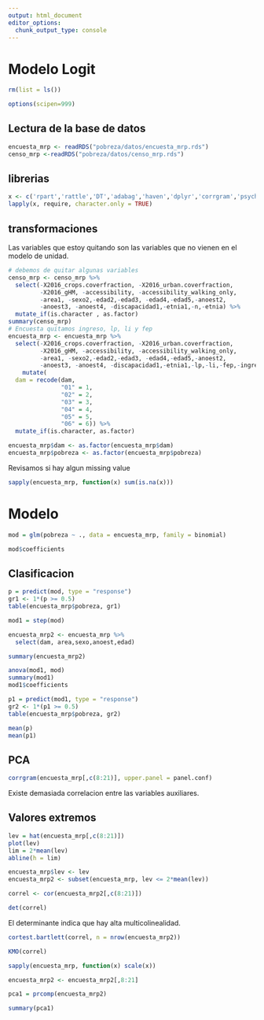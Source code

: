 ```yaml
---
output: html_document
editor_options: 
  chunk_output_type: console
---
```


# Modelo Logit


```r
rm(list = ls())
```

```r
options(scipen=999)
```

## Lectura de la base de datos

```r
encuesta_mrp <- readRDS("pobreza/datos/encuesta_mrp.rds")
censo_mrp <-readRDS("pobreza/datos/censo_mrp.rds")
```

## librerias

```r
x <- c('rpart','rattle','DT','adabag','haven','dplyr','corrgram','psych')
lapply(x, require, character.only = TRUE)
```


## transformaciones

Las variables que estoy quitando son las variables que no vienen en el modelo de unidad.

```r
# debemos de quitar algunas variables
censo_mrp <- censo_mrp %>% 
  select(-X2016_crops.coverfraction, -X2016_urban.coverfraction,
         -X2016_gHM, -accessibility, -accessibility_walking_only,
         -area1, -sexo2,-edad2,-edad3, -edad4,-edad5,-anoest2,
         -anoest3, -anoest4, -discapacidad1,-etnia1,-n,-etnia) %>% 
  mutate_if(is.character , as.factor)
summary(censo_mrp)
# Encuesta quitamos ingreso, lp, li y fep
encuesta_mrp <- encuesta_mrp %>% 
  select(-X2016_crops.coverfraction, -X2016_urban.coverfraction,
         -X2016_gHM, -accessibility, -accessibility_walking_only,
         -area1, -sexo2,-edad2,-edad3, -edad4,-edad5,-anoest2,
         -anoest3, -anoest4, -discapacidad1,-etnia1,-lp,-li,-fep,-ingreso) %>% 
    mutate(
  dam = recode(dam,
               "01" = 1,
               "02" = 2,
               "03" = 3,
               "04" = 4,
               "05" = 5,
               "06" = 6)) %>% 
  mutate_if(is.character, as.factor)

encuesta_mrp$dam <- as.factor(encuesta_mrp$dam)
encuesta_mrp$pobreza <- as.factor(encuesta_mrp$pobreza)
```

Revisamos si hay algun missing value

```r
sapply(encuesta_mrp, function(x) sum(is.na(x)))
```

# Modelo

```r
mod = glm(pobreza ~ ., data = encuesta_mrp, family = binomial)
```


```r
mod$coefficients
```

## Clasificacion

```r
p = predict(mod, type = "response")
gr1 <- 1*(p >= 0.5)
table(encuesta_mrp$pobreza, gr1)
```


```r
mod1 = step(mod)
```

```r
encuesta_mrp2 <- encuesta_mrp %>% 
  select(dam, area,sexo,anoest,edad)

summary(encuesta_mrp2)
```


```r
anova(mod1, mod)
summary(mod1)
mod1$coefficients
```

```r
p1 = predict(mod1, type = "response")
gr2 <- 1*(p1 >= 0.5)
table(encuesta_mrp$pobreza, gr2)
```

```r
mean(p)
mean(p1)
```

## PCA

```r
corrgram(encuesta_mrp[,c(8:21)], upper.panel = panel.conf)
```

Existe demasiada correlacion entre las variables auxiliares. 

## Valores extremos

```r
lev = hat(encuesta_mrp[,c(8:21)])
plot(lev)
lim = 2*mean(lev)
abline(h = lim)
```

```r
encuesta_mrp$lev <- lev
encuesta_mrp2 <- subset(encuesta_mrp, lev <= 2*mean(lev))
```

```r
correl <- cor(encuesta_mrp2[,c(8:21)])
```

```r
det(correl)
```

El determinante indica que hay alta multicolinealidad.

```r
cortest.bartlett(correl, n = nrow(encuesta_mrp2))
```

```r
KMO(correl)
```

```r
sapply(encuesta_mrp, function(x) scale(x))
```

```r
encuesta_mrp2 <- encuesta_mrp2[,8:21]
```

```r
pca1 = prcomp(encuesta_mrp2)
```

```r
summary(pca1)
```







